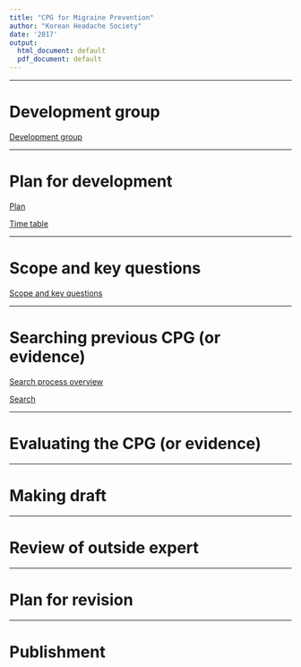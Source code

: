 ```yaml
---
title: "CPG for Migraine Prevention"
author: "Korean Headache Society"
date: '2017'
output:
  html_document: default
  pdf_document: default
---
```


*****
# Development group

[Development group](Dev_group/Dev_group.pdf)


*****
# Plan for development

[Plan](Plan_for_Dev/Plan_for_Dev.pdf)

[Time table](Plan_for_Dev/Gantt_KHS_201703.pdf)


*****
# Scope and key questions
[Scope and key questions](Scope_KeyQ/Scope_KeyQ.pdf)

*****
# Searching previous CPG (or evidence)
[Search process overview](Search/SearchProcess.pdf)

[Search](Search/Search.pdf)

*****
# Evaluating the CPG (or evidence)

*****
# Making draft

*****
# Review of outside expert

*****
# Plan for revision

*****
# Publishment




